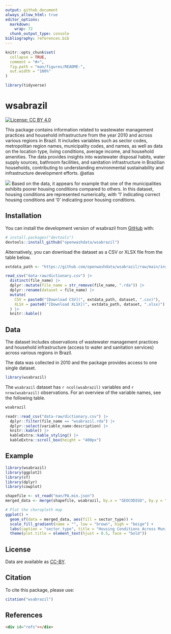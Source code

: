 ```yaml
---
output: github_document
always_allow_html: true
editor_options: 
  markdown: 
    wrap: 72
  chunk_output_type: console
bibliography: references.bib
---
```


<!-- README.md is generated from README.Rmd. Please edit that file -->

```r
knitr::opts_chunk$set(
  collapse = TRUE,
  comment = "#>",
  fig.path = "man/figures/README-",
  out.width = "100%"
)

library(tidyverse)
```

# wsabrazil

<!-- badges: start -->
[![License: CC BY 4.0](https://img.shields.io/badge/License-CC_BY_4.0-brown.svg)](https://creativecommons.org/licenses/by/4.0/)
<!-- badges: end -->

This package contains information related to wastewater management practices and household infrastructure from the year 2010 and across various regions in Brazil. It includes variables such as sector codes, metropolitan region names, municipality codes, and names, as well as data on the location type, living conditions, average income, and household amenities. The data provides insights into wastewater disposal habits, water supply sources, bathroom facilities, and sanitation infrastructure in Brazilian households, contributing to understanding environmental sustainability and infrastructure development efforts. @atlas

![](man/figures/housingconditionsnotitle.png)
Based on the data, it appears for example that one of the municipalities exhibits poorer housing conditions compared to others. In this dataset, housing conditions are represented numerically, with '1' indicating correct housing conditions and '0' indicating poor housing conditions.

## Installation

You can install the development version of wsabrazil from [GitHub](https://github.com/) with:

```r
# install.packages("devtools")
devtools::install_github("openwashdata/wsabrazil")
```

Alternatively, you can download the dataset as a CSV or XLSX
file from the table below.

```r

extdata_path <- "https://github.com/openwashdata/wsabrazil/raw/main/inst/extdata/"

read_csv("data-raw/dictionary.csv") |> 
  distinct(file_name) |> 
  dplyr::mutate(file_name = str_remove(file_name, ".rda")) |> 
  dplyr::rename(dataset = file_name) |> 
  mutate(
    CSV = paste0("[Download CSV](", extdata_path, dataset, ".csv)"),
    XLSX = paste0("[Download XLSX](", extdata_path, dataset, ".xlsx)")
  ) |> 
  knitr::kable()

```

## Data

The dataset includes observations of wastewater management practices and household infrastructure (access to water and sanitation services) across various regions in Brazil.
  
The data was collected in 2010 and the package provides access to one single dataset.

```r
library(wsabrazil)
```

The `wsabrazil` dataset has `r ncol(wsabrazil)`
variables and `r nrow(wsabrazil)` observations. For an overview
of the variable names, see the following table.

```r
wsabrazil
```

```r
readr::read_csv("data-raw/dictionary.csv") |> 
  dplyr::filter(file_name == "wsabrazil.rda") |> 
  dplyr::select(variable_name:description) |> 
  knitr::kable() |> 
  kableExtra::kable_styling() |> 
  kableExtra::scroll_box(height = "400px")
```

## Example

```r
library(wsabrazil)
library(ggplot2)
library(sf)
library(dplyr)
library(cowplot)

shapefile <- st_read("man/PA.min.json")
merged_data <- merge(shapefile, wsabrazil, by.x = "GEOCODIGO", by.y = "municipality_code")

# Plot the choropleth map
ggplot() +
  geom_sf(data = merged_data, aes(fill = sector_type)) +
  scale_fill_gradient(name = "", low = "brown", high = "beige") +
  labs(caption = "sector_type", title = "Housing Conditions Across Municipalities") +
  theme(plot.title = element_text(hjust = 0.5, face = "bold"))
```

## License

Data are available as 
[CC-BY](https://github.com/openwashdata/wsabrazil/LICENSE.md).

## Citation

To cite this package, please use:

```r
citation("wsabrazil")
```

## References

```html
<div id="refs"></div>
```

